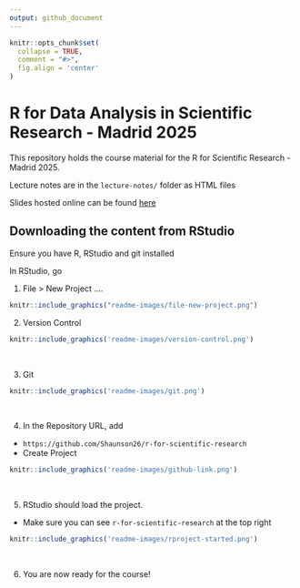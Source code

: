 ```yaml
---
output: github_document
---
```


```r
knitr::opts_chunk$set(
  collapse = TRUE,
  comment = "#>",
  fig.align = 'center'
)
```


# R for Data Analysis in Scientific Research - Madrid 2025 

<!-- badges: start -->
<!-- badges: end -->

This repository holds the course material for the R for Scientific Research - Madrid 2025.

Lecture notes are in the `lecture-notes/` folder as HTML files

Slides hosted online can be found [here](https://shaunson26.github.io/r-for-scientific-research/)

## Downloading the content from RStudio

Ensure you have R, RStudio and git installed

In RStudio, go

1. File > New Project .... 

```r
knitr::include_graphics("readme-images/file-new-project.png")
```

2. Version Control

```r
knitr::include_graphics('readme-images/version-control.png')
```
<br>

3. Git

```r
knitr::include_graphics('readme-images/git.png')
```
<br>

4. In the Repository URL, add
  - `https://github.com/Shaunson26/r-for-scientific-research`
  - Create Project
  
```r
knitr::include_graphics('readme-images/github-link.png')
```
<br>

5. RStudio should load the project.
  - Make sure you can see `r-for-scientific-research` at the top right


```r
knitr::include_graphics('readme-images/rproject-started.png')
```
<br>

6. You are now ready for the course!

